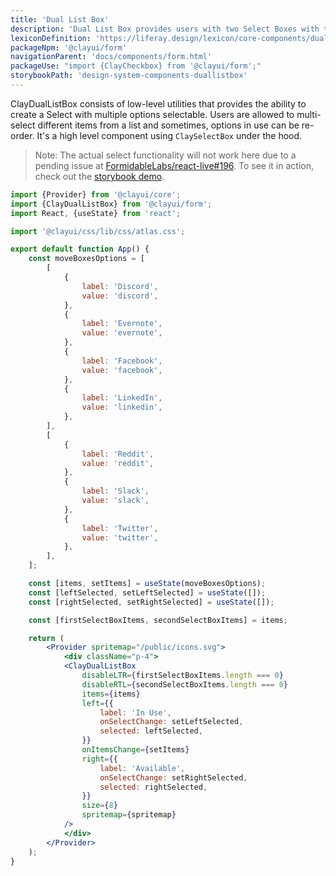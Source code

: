 ```yaml
---
title: 'Dual List Box'
description: 'Dual List Box provides users with two Select Boxes with the ability to move items between lists.'
lexiconDefinition: 'https://liferay.design/lexicon/core-components/dual-listbox/'
packageNpm: '@clayui/form'
navigationParent: 'docs/components/form.html'
packageUse: "import {ClayCheckbox} from '@clayui/form';"
storybookPath: 'design-system-components-duallistbox'
---
```


ClayDualListBox consists of low-level utilities that provides the ability to create a Select with multiple options selectable.
Users are allowed to multi-select different items from a list and sometimes, options in use can be re-order.
It's a high level component using `ClaySelectBox` under the hood.

> Note: The actual select functionality will not work here due to a pending issue at [FormidableLabs/react-live#196](https://github.com/FormidableLabs/react-live/issues/196). To see it in action, check out the [storybook demo](https://storybook.clayui.com/?path=/story/design-system-components-duallistbox--default).

```jsx preview
import {Provider} from '@clayui/core';
import {ClayDualListBox} from '@clayui/form';
import React, {useState} from 'react';

import '@clayui/css/lib/css/atlas.css';

export default function App() {
    const moveBoxesOptions = [
		[
			{
				label: 'Discord',
				value: 'discord',
			},
			{
				label: 'Evernote',
				value: 'evernote',
			},
			{
				label: 'Facebook',
				value: 'facebook',
			},
			{
				label: 'LinkedIn',
				value: 'linkedin',
			},
		],
		[
			{
				label: 'Reddit',
				value: 'reddit',
			},
			{
				label: 'Slack',
				value: 'slack',
			},
			{
				label: 'Twitter',
				value: 'twitter',
			},
		],
	];

	const [items, setItems] = useState(moveBoxesOptions);
	const [leftSelected, setLeftSelected] = useState([]);
	const [rightSelected, setRightSelected] = useState([]);

    const [firstSelectBoxItems, secondSelectBoxItems] = items;

	return (
		<Provider spritemap="/public/icons.svg">
			<div className="p-4">
  			<ClayDualListBox
                disableLTR={firstSelectBoxItems.length === 0}
			    disableRTL={secondSelectBoxItems.length === 0}
  				items={items}
  				left={{
  					label: 'In Use',
  					onSelectChange: setLeftSelected,
  					selected: leftSelected,
  				}}
  				onItemsChange={setItems}
  				right={{
  					label: 'Available',
  					onSelectChange: setRightSelected,
  					selected: rightSelected,
  				}}
  				size={8}
  				spritemap={spritemap}
  			/>
			</div>
		</Provider>
	);
}
```
